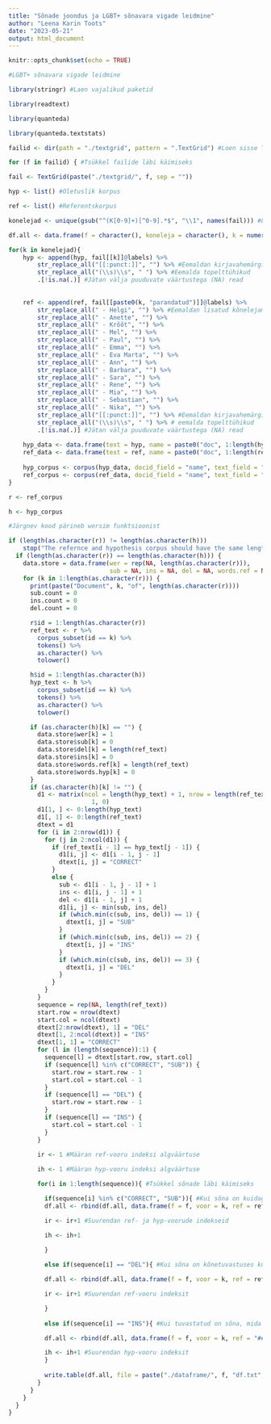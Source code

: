```yaml
---
title: "Sõnade joondus ja LGBT+ sõnavara vigade leidmine"
author: "Leena Karin Toots"
date: "2023-05-21"
output: html_document
---
```


```r
knitr::opts_chunk$set(echo = TRUE)
```

```r
#LGBT+ sõnavara vigade leidmine

library(stringr) #Laen vajalikud paketid

library(readtext)

library(quanteda)

library(quanteda.textstats)

failid <- dir(path = "./textgrid", pattern = ".TextGrid") #Loen sisse TextGrid failid

for (f in failid) { #Tsükkel failide läbi käimiseks

fail <- TextGrid(paste("./textgrid/", f, sep = ""))

hyp <- list() #Oletuslik korpus

ref <- list() #Referentskorpus

konelejad <- unique(gsub("^(K[0-9]+)[^0-9].*$", "\\1", names(fail))) #Leian kõnelejad

df.all <- data.frame(f = character(), koneleja = character(), k = numeric(), ref = character(), hyp = character()) #Tühi dataframe tulemuste salvestamiseks

for(k in konelejad){
    hyp <- append(hyp, fail[[k]]@labels) %>% 
        str_replace_all("[[:punct:]]", "") %>% #Eemaldan kirjavahemärgid
        str_replace_all("(\\s)\\s", " ") %>% #Eemalda topelttühikud
        .[!is.na(.)] #Jätan välja puuduvate väärtustega (NA) read
    
    
    ref <- append(ref, fail[[paste0(k, "parandatud")]]@labels) %>%
        str_replace_all(" - Helgi", "") %>% #Eemaldan lisatud kõnelejamärgendid
        str_replace_all(" - Anette", "") %>% 
        str_replace_all(" - Krõõt", "") %>% 
        str_replace_all(" - Mel", "") %>% 
        str_replace_all(" - Paul", "") %>% 
        str_replace_all(" - Emma", "") %>% 
        str_replace_all(" - Eva Marta", "") %>% 
        str_replace_all(" - Ann", "") %>% 
        str_replace_all(" - Barbara", "") %>% 
        str_replace_all(" - Sara", "") %>% 
        str_replace_all(" - Rene", "") %>% 
        str_replace_all(" - Mia", "") %>% 
        str_replace_all(" - Sebastian", "") %>% 
        str_replace_all(" - Nika", "") %>%
        str_replace_all("[[:punct:]]", "") %>% #Eemaldan kirjavahemärgid
        str_replace_all("(\\s)\\s", " ") %>% # eemalda topelttühikud
        .[!is.na(.)] #Jätan välja puuduvate väärtustega (NA) read
  
    hyp_data <- data.frame(text = hyp, name = paste0("doc", 1:length(hyp))) #Dataframe oletusliku korpuse failidele
    ref_data <- data.frame(text = ref, name = paste0("doc", 1:length(ref))) #Dataframe referentskorpuse failidele
    
    hyp_corpus <- corpus(hyp_data, docid_field = "name", text_field = "text") #Loon oletusliku korpuse
    ref_corpus <- corpus(ref_data, docid_field = "name", text_field = "text") #Loon referentskorpuse
}

r <- ref_corpus

h <- hyp_corpus

#Järgnev kood pärineb wersim funktsioonist 

if (length(as.character(r)) != length(as.character(h)))
    stop("The refernce and hypothesis corpus should have the same length")
  if (length(as.character(r)) == length(as.character(h))) {
    data.store = data.frame(wer = rep(NA, length(as.character(r))),
                            sub = NA, ins = NA, del = NA, words.ref = NA, words.hyp = NA)
    for (k in 1:length(as.character(r))) {
      print(paste("Document", k, "of", length(as.character(r))))
      sub.count = 0
      ins.count = 0
      del.count = 0

      r$id = 1:length(as.character(r))
      ref_text <- r %>%
        corpus_subset(id == k) %>%
        tokens() %>%
        as.character() %>%
        tolower()

      h$id = 1:length(as.character(h))
      hyp_text <- h %>%
        corpus_subset(id == k) %>%
        tokens() %>%
        as.character() %>%
        tolower()

      if (as.character(h)[k] == "") {
        data.store$wer[k] = 1
        data.store$sub[k] = 0
        data.store$del[k] = length(ref_text)
        data.store$ins[k] = 0
        data.store$words.ref[k] = length(ref_text)
        data.store$words.hyp[k] = 0
      }
      if (as.character(h)[k] != "") {
        d1 <- matrix(ncol = length(hyp_text) + 1, nrow = length(ref_text) +
                       1, 0)
        d1[1, ] <- 0:length(hyp_text)
        d1[, 1] <- 0:length(ref_text)
        dtext = d1
        for (i in 2:nrow(d1)) {
          for (j in 2:ncol(d1)) {
            if (ref_text[i - 1] == hyp_text[j - 1]) {
              d1[i, j] <- d1[i - 1, j - 1]
              dtext[i, j] = "CORRECT"
            }
            else {
              sub <- d1[i - 1, j - 1] + 1
              ins <- d1[i, j - 1] + 1
              del <- d1[i - 1, j] + 1
              d1[i, j] <- min(sub, ins, del)
              if (which.min(c(sub, ins, del)) == 1) {
                dtext[i, j] = "SUB"
              }
              if (which.min(c(sub, ins, del)) == 2) {
                dtext[i, j] = "INS"
              }
              if (which.min(c(sub, ins, del)) == 3) {
                dtext[i, j] = "DEL"
              }
            }
          }
        }
        sequence = rep(NA, length(ref_text))
        start.row = nrow(dtext)
        start.col = ncol(dtext)
        dtext[2:nrow(dtext), 1] = "DEL"
        dtext[1, 2:ncol(dtext)] = "INS"
        dtext[1, 1] = "CORRECT"
        for (l in (length(sequence)):1) {
          sequence[l] = dtext[start.row, start.col]
          if (sequence[l] %in% c("CORRECT", "SUB")) {
            start.row = start.row - 1
            start.col = start.col - 1
          }
          if (sequence[l] == "DEL") {
            start.row = start.row - 1
          }
          if (sequence[l] == "INS") {
            start.col = start.col - 1
          }
        }
        
        ir <- 1 #Määran ref-vooru indeksi algväärtuse

        ih <- 1 #Määran hyp-vooru indeksi algväärtuse

        for(i in 1:length(sequence)){ #Tsükkel sõnade läbi käimiseks

          if(sequence[i] %in% c("CORRECT", "SUB")){ #Kui sõna on kuidagi tuvastatud
          df.all <- rbind(df.all, data.frame(f = f, voor = k, ref = ref_text[ir], hyp = hyp_text[ih])) #Lisan tabelisse rea vastava sõnapaariga

          ir <- ir+1 #Suurendan ref- ja hyp-voorude indekseid

          ih <- ih+1

          } 
          
          else if(sequence[i] == "DEL"){ #Kui sõna on kõnetuvastuses kustutatud

          df.all <- rbind(df.all, data.frame(f = f, voor = k, ref = ref_text[ir], hyp = "####")) #Lisan tabeli hyp-vooru vasteks ####-järjendi

          ir <- ir+1 #Suurendan ref-vooru indeksit

          } 
          
          else if(sequence[i] == "INS"){ #Kui tuvastatud on sõna, mida tegelikult kõnes polnud

          df.all <- rbind(df.all, data.frame(f = f, voor = k, ref = "####", hyp = hyp_text[ih])) #Lisan tabeli ref-vooru vasteks ####-järjendi

          ih <- ih+1 #Suurendan hyp-vooru indeksit
          }
          
          write.table(df.all, file = paste("./dataframe/", f, "df.txt", sep = "")) #Kirjutan tulemused faili
        }
      }
    }
  }
}
```

